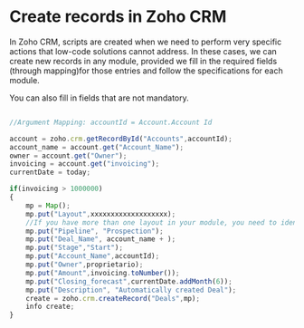 # Create records in Zoho CRM

In Zoho CRM, scripts are created when we need to perform very specific actions that low-code solutions cannot address. 
In these cases, we can create new records in any module, provided we fill in the required fields (through mapping)for those entries and follow the 
specifications for each module.

You can also fill in fields that are not mandatory.


```javascript

//Argument Mapping: accountId = Account.Account Id

account = zoho.crm.getRecordById("Accounts",accountId);
account_name = account.get("Account_Name");
owner = account.get("Owner");
invoicing = account.get("invoicing");
currentDate = today;

if(invoicing > 1000000)
{
	mp = Map();
	mp.put("Layout",xxxxxxxxxxxxxxxxxxx); 
	//If you have more than one layout in your module, you need to identify it in the mapping using the ID.
	mp.put("Pipeline", "Prospection");
	mp.put("Deal_Name", account_name + );
	mp.put("Stage","Start");
	mp.put("Account_Name",accountId);
	mp.put("Owner",proprietario);
	mp.put("Amount",invoicing.toNumber());
	mp.put("Closing_forecast",currentDate.addMonth(6));
    mp.put("Description", "Automatically created Deal");
	create = zoho.crm.createRecord("Deals",mp);
	info create;
}
```